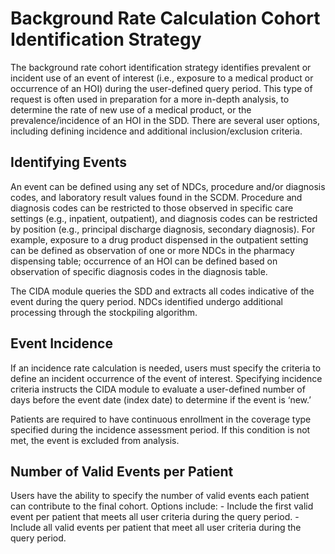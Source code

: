 # Background Rate Calculation Cohort Identification Strategy {#sec-t1-backratecalc}

The background rate cohort identification strategy identifies prevalent or incident use of an event of interest (i.e., exposure to a medical product or occurrence of an HOI) during the user-defined query period. This type of request is often used in preparation for a more in-depth analysis, to determine the rate of new use of a medical product, or the prevalence/incidence of an HOI in the SDD. There are several user options, including defining incidence and additional inclusion/exclusion criteria.

## Identifying Events

An event can be defined using any set of NDCs, procedure and/or diagnosis codes, and laboratory result values found in the SCDM. Procedure and diagnosis codes can be restricted to those observed in specific care settings (e.g., inpatient, outpatient), and diagnosis codes can be restricted by position (e.g., principal discharge diagnosis, secondary diagnosis). For example, exposure to a drug product dispensed in the outpatient setting can be defined as observation of one or more NDCs in the pharmacy dispensing table; occurrence of an HOI can be defined based on observation of specific diagnosis codes in the diagnosis table.

The CIDA module queries the SDD and extracts all codes indicative of the event during the query period. NDCs identified undergo additional processing through the stockpiling algorithm.

## Event Incidence

If an incidence rate calculation is needed, users must specify the criteria to define an incident occurrence of the event of interest. Specifying incidence criteria instructs the CIDA module to evaluate a user-defined number of days before the event date (index date) to determine if the event is 'new.'

Patients are required to have continuous enrollment in the coverage type specified during the incidence assessment period. If this condition is not met, the event is excluded from analysis.

## Number of Valid Events per Patient

Users have the ability to specify the number of valid events each patient can contribute to the final cohort. Options include:
- Include the first valid event per patient that meets all user criteria during the query period.
- Include all valid events per patient that meet all user criteria during the query period.
